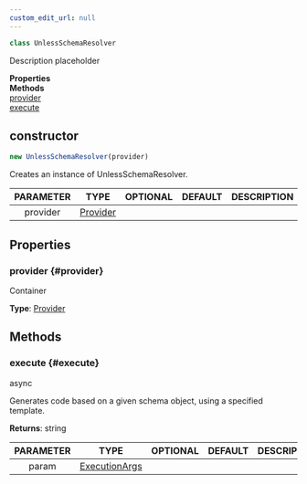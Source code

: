 ```yaml
---
custom_edit_url: null
---
```


```ts
class UnlessSchemaResolver
```

<div>

</div>

Description placeholder

<div className="container">
  <div className="row mb-2"><div className="col col--6"><strong>Properties</strong></div><div className="col col--6"><strong>Methods</strong></div></div>
  <div className="row"><div className="col col--6"><a href="#provider">provider</a></div><div className="col col--6"><a href="#execute">execute</a></div></div>
</div>

## constructor
```ts
new UnlessSchemaResolver(provider)
```

<div>

</div>

Creates an instance of UnlessSchemaResolver.

|PARAMETER|TYPE|OPTIONAL|DEFAULT|DESCRIPTION|
|:---:|:---:|:---:|:---:|:---:|
|provider|[Provider](Provider)||||

## Properties

### provider {#provider}

<div>

</div>

Container

**Type**: [Provider](Provider)

## Methods

### execute {#execute}

<div>
  <span className="badge badge--success">async</span>
</div>

Generates code based on a given schema object, using a specified template.

**Returns**: string

|PARAMETER|TYPE|OPTIONAL|DEFAULT|DESCRIPTION|
|:---:|:---:|:---:|:---:|:---:|
|param|[ExecutionArgs](ExecutionArgs)||||

